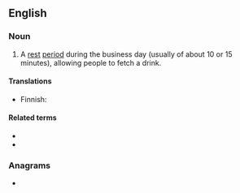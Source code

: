 ==English==

===Noun===
{{en-noun}}

# A [[rest]] [[period]] during the business day (usually of about 10 or 15 minutes), allowing people to fetch a drink.

====Translations====
{{trans-top|rest period during the business day}}
* Finnish: {{t|fi|juomatauko}}
{{trans-mid}}
{{trans-bottom}}

====Related terms====
* {{l|en|coffee break}}
* {{l|en|urinary break}}

===Anagrams===
* {{anagrams|en|break water|breakwater}}